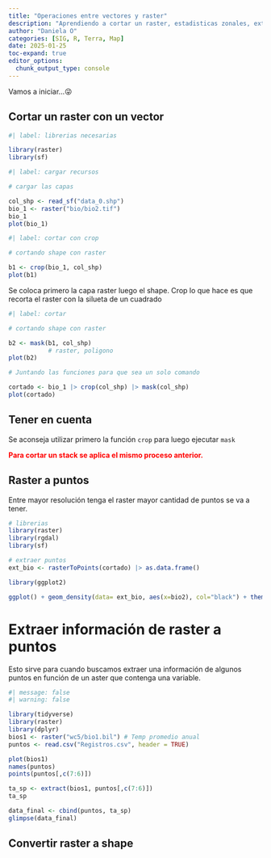 ```yaml
---
title: "Operaciones entre vectores y raster"
description: "Aprendiendo a cortar un raster, estadisticas zonales, extraer información de puntos, etc "
author: "Daniela O"
categories: [SIG, R, Terra, Map]
date: 2025-01-25
toc-expand: true
editor_options: 
  chunk_output_type: console
---
```


Vamos a iniciar...😜

## Cortar un raster con un vector

```r
#| label: librerias necesarias

library(raster)
library(sf)
```

```r
#| label: cargar recursos

# cargar las capas 

col_shp <- read_sf("data_0.shp")
bio_1 <- raster("bio/bio2.tif")
bio_1
plot(bio_1)
```

```r
#| label: cortar con crop

# cortando shape con raster

b1 <- crop(bio_1, col_shp)
plot(b1)
```

Se coloca primero la capa raster luego el shape. Crop lo que hace es que recorta el raster con la silueta de un cuadrado

```r
#| label: cortar

# cortando shape con raster

b2 <- mask(b1, col_shp)
           # raster, poligono 
plot(b2)
```

```r
# Juntando las funciones para que sea un solo comando

cortado <- bio_1 |> crop(col_shp) |> mask(col_shp)
plot(cortado)
```

::: callout-important
## Tener en cuenta

Se aconseja utilizar primero la función `crop` para luego ejecutar `mask`
:::

[**Para cortar un stack se aplica el mismo proceso anterior.**]{style="color:red;"}

## Raster a puntos

Entre mayor resolución tenga el raster mayor cantidad de puntos se va a tener.

```r
# librerias
library(raster)
library(rgdal)
library(sf)
```

```r
# extraer puntos 
ext_bio <- rasterToPoints(cortado) |> as.data.frame()

library(ggplot2)

ggplot() + geom_density(data= ext_bio, aes(x=bio2), col="black") + theme_bw()
```

# Extraer información de raster a puntos

Esto sirve para cuando buscamos extraer una información de algunos puntos en función de un aster que contenga una variable.

```r
#| message: false
#| warning: false

library(tidyverse)
library(raster)
library(dplyr)
bios1 <- raster("wc5/bio1.bil") # Temp promedio anual 
puntos <- read.csv("Registros.csv", header = TRUE)
```

```r
plot(bios1)
names(puntos)
points(puntos[,c(7:6)])
```

```r
ta_sp <- extract(bios1, puntos[,c(7:6)])
ta_sp
```

```r
data_final <- cbind(puntos, ta_sp)
glimpse(data_final)
```

## Convertir raster a shape
